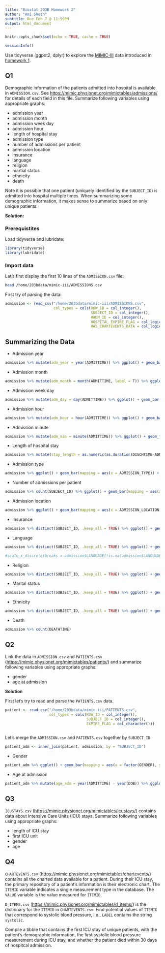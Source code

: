 ```yaml
---
title: "Biostat 203B Homework 2"
author: "Ami Sheth"
subtitle: Due Feb 7 @ 11:59PM
output: html_document
---
```


```r
knitr::opts_chunk$set(echo = TRUE, cache = TRUE)
```

```r
sessionInfo()
```

Use tidyverse (ggpot2, dplyr) to explore the [MIMIC-III](https://mimic.physionet.org) data introduced in [homework 1](https://ucla-biostat203b-2020winter.github.io/hw/hw1/hw1.html).

## Q1

Demographic information of the patients admitted into hospital is available in `ADMISSION.csv`. See <https://mimic.physionet.org/mimictables/admissions/> for details of each field in this file. Summarize following variables using appropriate graphs:   

- admission year  
- admission month  
- admission week day  
- admission hour  
- length of hospital stay  
- admission type  
- number of admissions per patient  
- admission location  
- insurance  
- language  
- religion  
- martial status  
- ethnicity  
- death 

Note it is possible that one patient (uniquely identified by the `SUBJECT_ID`) is admitted into hospital multiple times. When summarizing some demographic information, it makes sense to summarize based on only unique patients. 

**Solution:**

### Prerequistites 

Load tidyverse and lubridate:
```r
library(tidyverse)
library(lubridate)
```

### Import data
Let's first display the first 10 lines of the `ADMISSION.csv` file:
```bash
head /home/203bdata/mimic-iii/ADMISSIONS.csv
```

First try of parsing the data:
```r
admission <- read_csv("/home/203bdata/mimic-iii/ADMISSIONS.csv",
                      col_types = cols(ROW_ID = col_integer(),
                                       SUBJECT_ID = col_integer(),
                                       HADM_ID = col_integer(),
                                       HOSPITAL_EXPIRE_FLAG = col_logical(),
                                       HAS_CHARTEVENTS_DATA = col_logical()))
```

## Summarizing the Data 

- Admission year

```r
admission %>% mutate(adm_year = year(ADMITTIME)) %>% ggplot() + geom_bar(mapping = aes(x = adm_year)) + xlab("Year of Admission") + ggtitle("Barplot of Admission Year") + theme(plot.title = element_text(hjust = 0.5))
```

- Admission month

```r
admission %>% mutate(adm_month = month(ADMITTIME, label = T)) %>% ggplot() + geom_bar(mapping = aes(x = adm_month)) + xlab("Month of Admission") + ggtitle("Barplot of Admission Month") + theme(plot.title = element_text(hjust = 0.5))
```

- Admission week day

```r
admission %>% mutate(adm_day = day(ADMITTIME)) %>% ggplot() + geom_bar(mapping = aes(x = adm_day)) + xlab("Day of Admission") + ggtitle("Barplot of Admission Day") + theme(plot.title = element_text(hjust = 0.5))
```

- Admission hour

```r
admission %>% mutate(adm_hour = hour(ADMITTIME)) %>% ggplot() + geom_bar(mapping = aes(x = adm_hour)) + xlab("Hour of Admission") + ggtitle("Barplot of Admission Hour") + theme(plot.title = element_text(hjust = 0.5))
```

- Admission minute

```r
admission %>% mutate(adm_min = minute(ADMITTIME)) %>% ggplot() + geom_freqpoly(binwidth = 2, mapping = aes(x = adm_min)) + xlab("Minute of Admission") + ggtitle("Plot of Admission Minute") + theme(plot.title = element_text(hjust = 0.5))
```

- Length of hospital stay 

```r
admission %>% mutate(stay_length = as.numeric(as.duration(DISCHTIME-ADMITTIME)/ 86400)) %>% ggplot() + geom_density(mapping = aes(x = stay_length)) + xlab("Length of Stay (days)") + ggtitle("Plot of Length of Hospital Stay") + theme(plot.title = element_text(hjust = 0.5))
```

- Admission type  

```r
admission %>% ggplot() + geom_bar(mapping = aes(x = ADMISSION_TYPE)) + xlab("Admission Type") + ggtitle("Barplot of Admission Type") + theme(plot.title = element_text(hjust = 0.5))
```

- Number of admissions per patient  

```r
admission %>% count(SUBJECT_ID) %>% ggplot() + geom_bar(mapping = aes(x = n)) + xlab("Number of Admissions") + ggtitle("Frequency of Admissions per Patient") + theme(plot.title = element_text(hjust = 0.5))
```

- Admission location  

```r
admission %>% ggplot() + geom_bar(mapping = aes(x = ADMISSION_LOCATION)) + coord_flip() + xlab("Admission Location") + ggtitle("Barplot of Admission Location")
```

- Insurance  

```r
admission %>% distinct(SUBJECT_ID, .keep_all = TRUE) %>% ggplot() + geom_bar(mapping = aes(x = INSURANCE)) + ggtitle("Plot of Patient Insurance") + theme(plot.title = element_text(hjust = 0.5))
```

- Language  

```r
admission %>% distinct(SUBJECT_ID, .keep_all = TRUE) %>% ggplot() + geom_bar(mapping = aes(x = LANGUAGE)) + ggtitle("Plot of Patient Language") + theme(plot.title = element_text(hjust = 0.5), axis.text.x = element_text(angle = 90, hjust = 1, size = 6))

#scale_x_discrete(breaks = admission$LANGUAGE[!is.na(admission$LANGUAGE)])
```

- Religion  

```r
admission %>% distinct(SUBJECT_ID, .keep_all = TRUE) %>% ggplot() + geom_bar(mapping = aes(x = RELIGION)) + ggtitle("Plot of Patient Religion") + theme(plot.title = element_text(hjust = 0.5), axis.text.x = element_text(angle = 45, hjust = 1))
```

- Marital status 

```r
admission %>% distinct(SUBJECT_ID, .keep_all = TRUE) %>% ggplot() + geom_bar(mapping = aes(x = MARITAL_STATUS)) + ggtitle("Plot of Marital Status") + xlab("Marital Status") + theme(plot.title = element_text(hjust = 0.5), axis.text.x = element_text(angle = 45, hjust = 1))
```

- Ethnicity  

```r
admission %>% distinct(SUBJECT_ID, .keep_all = TRUE) %>% ggplot() + geom_bar(mapping = aes(x = ETHNICITY)) + ggtitle("Plot of Patient Ethnicity") + theme(plot.title = element_text(hjust = 0.5), axis.text.x = element_text(angle = 75, hjust = 1, size = 6)) + scale_x_discrete(drop = F)
```

- Death 

```r
admission %>% count(DEATHTIME)
```


## Q2

Link the data in `ADMISSION.csv` and `PATIENTS.csv` (<https://mimic.physionet.org/mimictables/patients/>) and summarize following variables using appropriate graphs:  

- gender  
- age at admission 

**Solution**

First let's try to read and parse the `PATIENTS.csv` data.

```r
patient <- read_csv("/home/203bdata/mimic-iii/PATIENTS.csv",
                    col_types = cols(ROW_ID = col_integer(),
                                     SUBJECT_ID = col_integer(),
                                     EXPIRE_FLAG = col_character()))
                    
```

Let's merge the `ADMISSION.csv` and `PATIENTS.csv` together by `SUBJECT_ID`

```r
patient_adm <- inner_join(patient, admission, by = "SUBJECT_ID")
```


- Gender

```r
patient_adm %>% ggplot() + geom_bar(mapping = aes(x = factor(GENDER), y = ..prop.., group = 1), stat = "count") + scale_x_discrete(label = c("Female", "Male")) + labs(title = "Gender of Patients", y = "Proportion", x = "Gender")
```

- Age at admission 

```r
patient_adm %>% mutate(age_adm = year(ADMITTIME) - year(DOB)) %>% ggplot() + geom_bar(mapping = aes(x = age_adm))

```


## Q3

`ICUSTAYS.csv` (<https://mimic.physionet.org/mimictables/icustays/>) contains data about Intensive Care Units (ICU) stays. Summarize following variables using appropriate graphs:  

- length of ICU stay  
- first ICU unit  
- gender  
- age  

## Q4 

`CHARTEVENTS.csv` (<https://mimic.physionet.org/mimictables/chartevents/>) contains all the charted data available for a patient. During their ICU stay, the primary repository of a patient’s information is their electronic chart. The `ITEMID` variable indicates a single measurement type in the database. The `VALUE` variable is the value measured for `ITEMID`. 

`D_ITEMS.csv` (<https://mimic.physionet.org/mimictables/d_items/>) is the dictionary for the `ITEMID` in `CHARTEVENTS.csv`. Find potential values of `ITEMID` that correspond to systolic blood pressure, i.e., `LABEL` contains the string `systolic`. 

Compile a tibble that contains the first ICU stay of unique patients, with the patient's demographic information, the first systolic blood pressure measurement during ICU stay, and whether the patient died within 30 days of hospitcal admission.